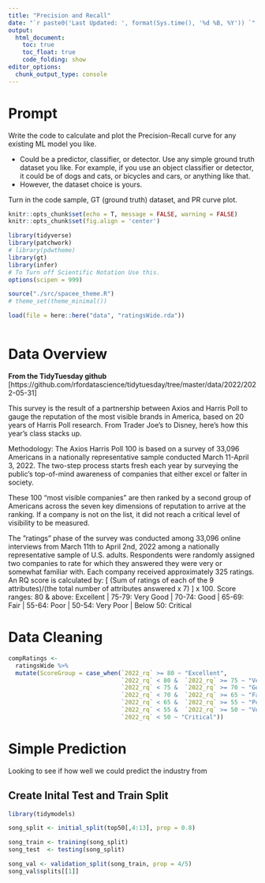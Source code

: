 ```yaml
---
title: "Precision and Recall"
date: "`r paste0('Last Updated: ', format(Sys.time(), '%d %B, %Y')) `"
output:
  html_document:
    toc: true
    toc_float: true
    code_folding: show
editor_options: 
  chunk_output_type: console
---
```


# Prompt

Write the code to calculate and plot the Precision-Recall curve for any existing ML model you like.   

* Could be a predictor, classifier, or detector. Use any simple ground truth dataset you like. For example, if you use an object classifier or detector, it could be of dogs and cats, or bicycles and cars, or anything like that.  
* However, the dataset choice is yours. 

Turn in the code sample, GT (ground truth) dataset, and PR curve plot. 



```r
knitr::opts_chunk$set(echo = T, message = FALSE, warning = FALSE)
knitr::opts_chunk$set(fig.align = 'center')

library(tidyverse)
library(patchwork)
# library(pdwtheme)
library(gt)
library(infer)
# To Turn off Scientific Notation Use this.
options(scipen = 999)

source("./src/spacee_theme.R")
# theme_set(theme_minimal())

load(file = here::here("data", "ratingsWide.rda"))  



```


# Data Overview
__From the TidyTuesday github__ [https://github.com/rfordatascience/tidytuesday/tree/master/data/2022/2022-05-31]

This survey is the result of a partnership between Axios and Harris Poll to gauge the reputation of the most visible brands in America, based on 20 years of Harris Poll research. From Trader Joe's to Disney, here's how this year's class stacks up.

Methodology: The Axios Harris Poll 100 is based on a survey of 33,096 Americans in a nationally representative sample conducted March 11-April 3, 2022. The two-step process starts fresh each year by surveying the public’s top-of-mind awareness of companies that either excel or falter in society.

These 100 “most visible companies” are then ranked by a second group of Americans across the seven key dimensions of reputation to arrive at the ranking. If a company is not on the list, it did not reach a critical level of visibility to be measured.


The ”ratings” phase of the survey was conducted among 33,096 online interviews from March 11th to April 2nd, 2022 among a nationally representative sample of U.S. adults. Respondents were randomly assigned two companies to rate for which they answered they were very or somewhat familiar with. Each company received approximately 325 ratings. An RQ score is calculated by: [ (Sum of ratings of each of the 9 attributes)/(the total number of attributes answered x 7) ] x 100. Score ranges: 80 & above: Excellent | 75-79: Very Good | 70-74: Good | 65-69: Fair | 55-64: Poor | 50-54: Very Poor | Below 50: Critical


# Data Cleaning 

```r
compRatings <- 
  ratingsWide %>% 
  mutate(ScoreGroup = case_when(`2022_rq` >= 80 ~ "Excellent",
                                `2022_rq` < 80 &  `2022_rq` >= 75 ~ "Very Good",
                                `2022_rq` < 75 &  `2022_rq` >= 70 ~ "Good",
                                `2022_rq` < 70 &  `2022_rq` >= 65 ~ "Fair",
                                `2022_rq` < 65 &  `2022_rq` >= 55 ~ "Poor",
                                `2022_rq` < 55 &  `2022_rq` >= 50 ~ "Very Poor",
                                `2022_rq` < 50 ~ "Critical"))
```


# Simple Prediction
Looking to see if how well we could predict the industry from 


## Create Inital Test and Train Split
```r
library(tidymodels)

song_split <- initial_split(top50[,4:13], prop = 0.8)

song_train <- training(song_split)
song_test  <- testing(song_split)

song_val <- validation_split(song_train, prop = 4/5)
song_val$splits[[1]]
```






